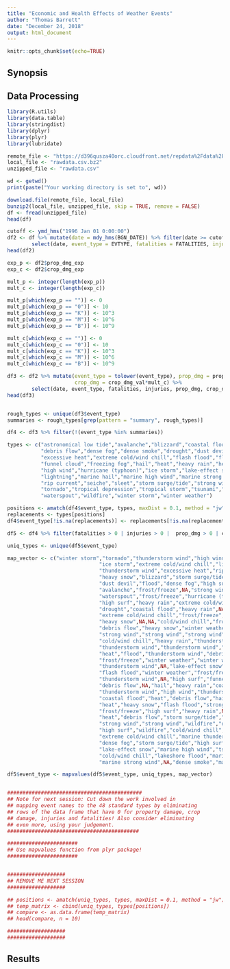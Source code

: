 ```yaml
---
title: "Economic and Health Effects of Weather Events"
author: "Thomas Barrett"
date: "December 24, 2018"
output: html_document
---
```


```r
knitr::opts_chunk$set(echo=TRUE)
```

## Synopsis

## Data Processing
```r
library(R.utils)
library(data.table)
library(stringdist)
library(dplyr)
library(plyr)
library(lubridate)

```

```r
remote_file <- "https://d396qusza40orc.cloudfront.net/repdata%2Fdata%2FStormData.csv.bz2"
local_file <- "rawdata.csv.bz2"
unzipped_file <- "rawdata.csv"

wd <- getwd()
print(paste("Your working directory is set to", wd))

download.file(remote_file, local_file)
bunzip2(local_file, unzipped_file, skip = TRUE, remove = FALSE)
df <- fread(unzipped_file)
head(df)
```

```r

cutoff <- ymd_hms("1996 Jan 01 0:00:00")
df2 <- df %>% mutate(date = mdy_hms(BGN_DATE)) %>% filter(date >= cutoff) %>% 
        select(date, event_type = EVTYPE, fatalities = FATALITIES, injuries = INJURIES, prop_dmg_val = PROPDMG, prop_dmg_exp = PROPDMGEXP, crop_dmg_val = CROPDMG, crop_dmg_exp = CROPDMGEXP)
head(df2)

exp_p <- df2$prop_dmg_exp
exp_c <- df2$crop_dmg_exp

mult_p <- integer(length(exp_p))
mult_c <- integer(length(exp_c))

mult_p[which(exp_p == "")] <- 0
mult_p[which(exp_p == "0")] <- 10
mult_p[which(exp_p == "K")] <- 10^3
mult_p[which(exp_p == "M")] <- 10^6
mult_p[which(exp_p == "B")] <- 10^9

mult_c[which(exp_c == "")] <- 0
mult_c[which(exp_c == "0")] <- 10
mult_c[which(exp_c == "K")] <- 10^3
mult_c[which(exp_c == "M")] <- 10^6
mult_c[which(exp_c == "B")] <- 10^9

df3 <- df2 %>% mutate(event_type = tolower(event_type), prop_dmg = prop_dmg_val*mult_p,
                      crop_dmg = crop_dmg_val*mult_c) %>%
        select(date, event_type, fatalities, injuries, prop_dmg, crop_dmg)
head(df3)


rough_types <- unique(df3$event_type)
summaries <- rough_types[grep(pattern = "summary", rough_types)]

df4 <- df3 %>% filter(!(event_type %in% summaries))

types <- c("astronomical low tide","avalanche","blizzard","coastal flood","cold/wind chill",
           "debris flow","dense fog","dense smoke","drought","dust devil","dust storm",
           "excessive heat","extreme cold/wind chill","flash flood","flood","frost/freeze",
           "funnel cloud","freezing fog","hail","heat","heavy rain","heavy snow","high surf",
           "high wind","hurricane (typhoon)","ice storm","lake-effect snow","lakeshore flood",
           "lightning","marine hail","marine high wind","marine strong wind","marine thunderstorm wind",
           "rip current","seiche","sleet","storm surge/tide","strong wind","thunderstorm wind",
           "tornado","tropical depression","tropical storm","tsunami","volcanic ash",
           "waterspout","wildfire","winter storm","winter weather")

positions <- amatch(df4$event_type, types, maxDist = 0.1, method = "jw")
replacements <- types[positions]
df4$event_type[!is.na(replacements)] <- replacements[!is.na(replacements)]

df5 <- df4 %>% filter(fatalities > 0 | injuries > 0 |  prop_dmg > 0 | crop_dmg > 0)

uniq_types <- unique(df5$event_type)

map_vector <- c("winter storm","tornado","thunderstorm wind","high wind","flash flood",
                              "ice storm","extreme cold/wind chill","lightning","hail","flood",
                              "thunderstorm wind","excessive heat","rip current",NA,"heavy snow","wildfire",
                              "heavy snow","blizzard","storm surge/tide","flood","dust storm","strong wind",
                              "dust devil","flood","dense fog","high surf","high surf","heavy rain",NA,
                              "avalanche","frost/freeze",NA,"strong wind",NA,"coastal flood","flood",
                              "waterspout","frost/freeze","hurricane (typhoon)","tropical storm",NA,
                              "high surf","heavy rain","extreme cold/wind chill","frost/freeze","winter storm",
                              "drought","coastal flood","heavy rain",NA,"hurricane (typhoon)","coastal flood",
                              "extreme cold/wind chill","frost/freeze","extreme cold/wind chill","dust devil",
                              "heavy snow",NA,NA,"cold/wind chill","frost/freeze",NA,"debris flow",NA,
                              "debris flow","heavy snow","winter weather","high wind",NA,"ice storm",
                              "strong wind","strong wind","strong wind","cold/wind chill","heat",
                              "cold/wind chill","heavy rain","thunderstorm wind","strong wind","strong wind",
                              "thunderstorm wind","thunderstorm wind","frost/freeze","thunderstorm wind",
                              "heat","flood","thunderstorm wind","debris flow","frost/freeze","frost/freeze",
                              "frost/freeze","winter weather","winter weather","frost/freeze",
                              "thunderstorm wind",NA,"lake-effect snow","winter weather","frost/freeze",NA,
                              "flash flood","winter weather","frost/freeze",NA,"extreme cold/wind chill",
                              "thunderstorm wind",NA,"high surf","funnel cloud","hurricane (typhoon)",
                              "debris flow",NA,"hail","heavy rain","coastal flood","thunderstorm wind",
                              "thunderstorm wind","high wind","thunderstorm wind",NA,"heat","seiche",
                              "coastal flood","heat","debris flow","hail",NA,"thunderstorm wind","tornado",
                              "heat","heavy snow","flash flood","strong wind","flash flood","ice storm",
                              "frost/freeze","high surf","heavy rain",NA,"thunderstorm wind","strong wind",
                              "heat","debris flow","storm surge/tide","flash flood","heavy snow",NA,NA,
                              "strong wind","strong wind","wildfire","dust storm","volcanic ash","high surf",
                              "high surf","wildfire","cold/wind chill","frost/freeze",NA,
                              "extreme cold/wind chill","marine thunderstorm wind","hurricane (typhoon)",
                              "dense fog","storm surge/tide","high surf","tropical depression",
                              "lake-effect snow","marine high wind","tsunami","storm surge/tide",
                              "cold/wind chill","lakeshore flood","marine thunderstorm wind",
                              "marine strong wind",NA,"dense smoke","marine hail","freezing fog")

df5$event_type <- mapvalues(df5$event_type, uniq_types, map_vector)


############################################
## Note for next session: Cut down the work involved in
## mapping event names to the 48 standard types by eliminating
## rows of the data frame that have 0 for property damage, crop
## damage, injuries and fatalities! Also consider eliminating
## even more, using your judgement.
###########################################

#######################
## Use mapvalues function from plyr package!
#######################


###################
## REMOVE ME NEXT SESSION
###################

## positions <- amatch(uniq_types, types, maxDist = 0.1, method = "jw")
## temp_matrix <- cbind(uniq_types, types[positions])
## compare <- as.data.frame(temp_matrix)
## head(compare, n = 10)

###################
###################

```

## Results

```r

```
